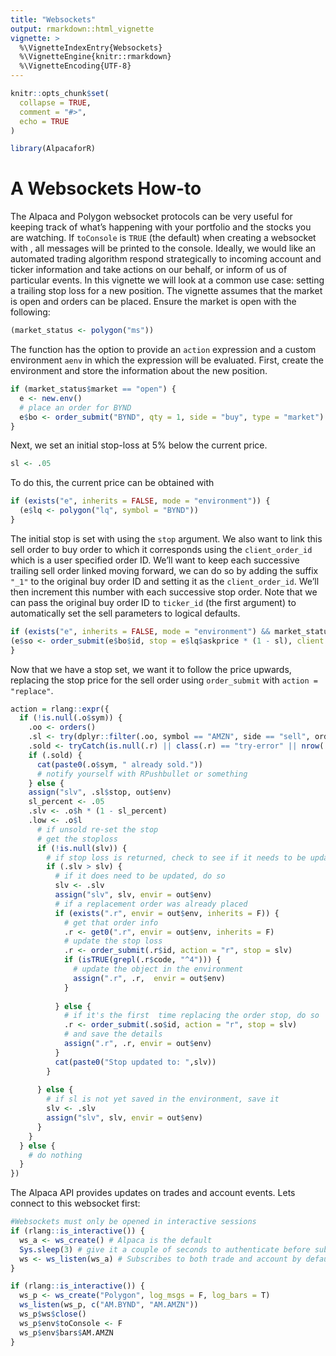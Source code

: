 ```yaml
---
title: "Websockets"
output: rmarkdown::html_vignette
vignette: >
  %\VignetteIndexEntry{Websockets}
  %\VignetteEngine{knitr::rmarkdown}
  %\VignetteEncoding{UTF-8}
---
```


```r
knitr::opts_chunk$set(
  collapse = TRUE,
  comment = "#>",
  echo = TRUE
)
```

```r
library(AlpacaforR)
```

# A Websockets How-to
The Alpaca and Polygon websocket protocols can be very useful for keeping track of what's happening with your portfolio and the stocks you are watching. If `toConsole` is `TRUE` (the default) when creating a websocket with \code{\link[AlpacaforR]{ws_create}}, all messages will be printed to the console.
Ideally, we would like an automated trading algorithm respond strategically to incoming account and ticker information and take actions on our behalf, or inform of us of particular events. 
In this vignette we will look at a common use case: setting a trailing stop loss for a new position. The vignette assumes that the market is open and orders can be placed. Ensure the market is open with the following:
```r
(market_status <- polygon("ms"))
```

The \code{\link[AlpacaforR]{ws_create}} function has the option to provide an `action` expression and a custom environment `aenv` in which the expression will be evaluated. 
First, create the environment and store the information about the new position.

```r
if (market_status$market == "open") {
  e <- new.env()
  # place an order for BYND
  e$bo <- order_submit("BYND", qty = 1, side = "buy", type = "market")
}
```

Next, we set an initial stop-loss at 5% below the current price.
```r
sl <- .05
```

To do this, the current price can be obtained with \code{\link[AlpacaforR]{polygon}}
```r
if (exists("e", inherits = FALSE, mode = "environment")) {
  (e$lq <- polygon("lq", symbol = "BYND"))
}

```

The initial stop is set with \code{\link[AlpacaforR]{order_submit}} using the `stop` argument. We also want to link this sell order to buy order to which it corresponds using the `client_order_id` which is a user specified order ID. We'll want to keep each successive trailing sell order linked moving forward, we can do so by adding the suffix `"_1"` to the original buy order ID and setting it as the `client_order_id`. We'll then increment this number with each successive stop order. Note that we can pass the original buy order ID to `ticker_id` (the first argument) to automatically set the sell parameters to logical defaults.
```r
if (exists("e", inherits = FALSE, mode = "environment") && market_status$market == "open") {
(e$so <- order_submit(e$bo$id, stop = e$lq$askprice * (1 - sl), client = paste0(e$bo$id,"_1")))
}
```

Now that we have a stop set, we want it to follow the price upwards, replacing the stop price for the sell order using `order_submit` with `action = "replace"`.

```r
action = rlang::expr({
  if (!is.null(.o$sym)) {
    .oo <- orders()
    .sl <- try(dplyr::filter(.oo, symbol == "AMZN", side == "sell", order_type == "stop"))
    .sold <- tryCatch(is.null(.r) || class(.r) == "try-error" || nrow(.r) == 0 || length(nrow(.r)) == 0, error = function(e) T)
    if (.sold) {
      cat(paste0(.o$sym, " already sold."))
      # notify yourself with RPushbullet or something
    } else {
    assign("slv", .sl$stop, out$env)
    sl_percent <- .05
    .slv <- .o$h * (1 - sl_percent)
    .low <- .o$l
      # if unsold re-set the stop
      # get the stoploss
      if (!is.null(slv)) {
        # if stop loss is returned, check to see if it needs to be updated
        if (.slv > slv) {
          # if it does need to be updated, do so
          slv <- .slv
          assign("slv", slv, envir = out$env)
          # if a replacement order was already placed
          if (exists(".r", envir = out$env, inherits = F)) {
            # get that order info
            .r <- get0(".r", envir = out$env, inherits = F)
            # update the stop loss
            .r <- order_submit(.r$id, action = "r", stop = slv)
            if (isTRUE(grepl(.r$code, "^4"))) {
              # update the object in the environment
              assign(".r", .r,  envir = out$env)
            }
            
          } else {
            # if it's the first  time replacing the order stop, do so
            .r <- order_submit(.so$id, action = "r", stop = slv)
            # and save the details
            assign(".r", .r, envir = out$env)
          }
          cat(paste0("Stop updated to: ",slv))
        }
        
      } else {
        # if sl is not yet saved in the environment, save it
        slv <- .slv
        assign("slv", slv, envir = out$env)
      }
    }
  } else {
    # do nothing
  }
})
```

The Alpaca API provides updates on trades and account events. Lets connect to this websocket first:
```r
#Websockets must only be opened in interactive sessions
if (rlang::is_interactive()) {
  ws_a <- ws_create() # Alpaca is the default
  Sys.sleep(3) # give it a couple of seconds to authenticate before subscribing
  ws <- ws_listen(ws_a) # Subscribes to both trade and account by default
}

```

```r
if (rlang::is_interactive()) {
  ws_p <- ws_create("Polygon", log_msgs = F, log_bars = T)
  ws_listen(ws_p, c("AM.BYND", "AM.AMZN"))
  ws_p$ws$close()
  ws_p$env$toConsole <- F
  ws_p$env$bars$AM.AMZN
}
```
